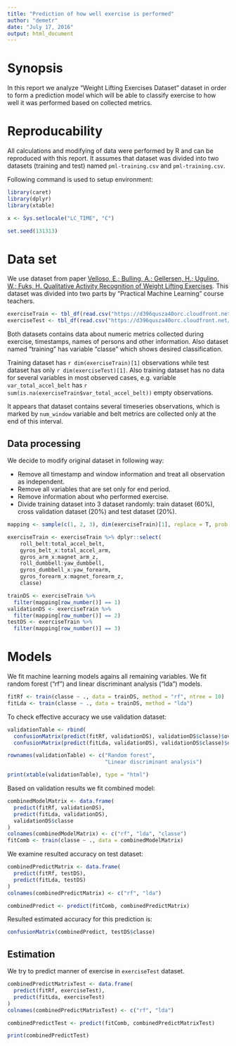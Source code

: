 ```yaml
---
title: "Prediction of how well exercise is performed"
author: "demetr"
date: "July 17, 2016"
output: html_document
---
```


# Synopsis

In this report we analyze "Weight Lifting Exercises Dataset" dataset in order to form a prediction model which will be able to classify exercise to how well it was performed based on collected metrics.

# Reproducability

All calculations and modifying of data were performed by R and can be reproduced with this report. It assumes that  dataset was divided into two datasets (training and test) named `pml-training.csv` and `pml-training.csv`.

Following command is used to setup environment:

```r
library(caret)
library(dplyr)
library(xtable)

x <- Sys.setlocale("LC_TIME", "C")

set.seed(131313)
```


# Data set

We use dataset from paper [Velloso, E.; Bulling, A.; Gellersen, H.; Ugulino, W.; Fuks, H. Qualitative Activity Recognition of Weight Lifting Exercises](http://groupware.les.inf.puc-rio.br/har#dataset). This dataset was divided into two parts by "Practical Machine Learning" course teachers.

```r
exerciseTrain <- tbl_df(read.csv("https://d396qusza40orc.cloudfront.net/predmachlearn/pml-training.csv"))
exerciseTest <- tbl_df(read.csv("https://d396qusza40orc.cloudfront.net/predmachlearn/pml-testing.csv"))
```

Both datasets contains data about numeric metrics collected during exercise, timestamps, names of persons and other information. Also dataset named "training" has variable "classe" which shows desired classification.

Training dataset has `r dim(exerciseTrain)[1]` observations while test dataset has only `r dim(exerciseTest)[1]`. Also training dataset has no data for several variables in most observed cases, e.g. variable `var_total_accel_belt` has `r sum(is.na(exerciseTrain$var_total_accel_belt))` empty observations.

It appears that dataset contains several timeseries observations, which is marked by `num_window` variable and belt metrics are collected only at the end of this interval.

## Data processing

We decide to modify original dataset in following way:

* Remove all timestamp and window information and treat all observation as independent.
* Remove all variables that are set only for end period.
* Remove information about who performed exercise.
* Divide training dataset into 3 dataset randomly: train dataset (60%), cross validation dataset (20%) and test dataset (20%).

```r
mapping <- sample(c(1, 2, 3), dim(exerciseTrain)[1], replace = T, prob = c(0.6, 0.2, 0.2))

exerciseTrain <- exerciseTrain %>% dplyr::select(
    roll_belt:total_accel_belt,
    gyros_belt_x:total_accel_arm,
    gyros_arm_x:magnet_arm_z,
    roll_dumbbell:yaw_dumbbell,
    gyros_dumbbell_x:yaw_forearm,
    gyros_forearm_x:magnet_forearm_z,
    classe)

trainDS <- exerciseTrain %>%
  filter(mapping[row_number()] == 1)
validationDS <- exerciseTrain %>%
  filter(mapping[row_number()] == 2)
testDS <- exerciseTrain %>%
  filter(mapping[row_number()] == 3)
```

# Models

We fit machine learning models agains all remaining variables. We fit random forest (“rf”) and linear discriminant analysis (“lda”) models.

```r
fitRf <- train(classe ~ ., data = trainDS, method = "rf", ntree = 10)
fitLda <- train(classe ~ ., data = trainDS, method = "lda")
```

To check effective accuracy we use validation dataset:

```r
validationTable <- rbind(
  confusionMatrix(predict(fitRf, validationDS), validationDS$classe)$overall, 
  confusionMatrix(predict(fitLda, validationDS), validationDS$classe)$overall)

rownames(validationTable) <- c("Random forest",
                               "Linear discriminant analysis")

print(xtable(validationTable), type = "html")
```

Based on validation results we fit combined model:

```r
combinedModelMatrix <- data.frame(
  predict(fitRf, validationDS),
  predict(fitLda, validationDS),
  validationDS$classe
)
colnames(combinedModelMatrix) <- c("rf", "lda", "classe")
fitComb <- train(classe ~ ., data = combinedModelMatrix)
```

We examine resulted accuracy on test dataset:

```r
combinedPredictMatrix <- data.frame(
  predict(fitRf, testDS),
  predict(fitLda, testDS)
)
colnames(combinedPredictMatrix) <- c("rf", "lda")

combinedPredict <- predict(fitComb, combinedPredictMatrix)
```

Resulted estimated accuracy for this prediction is:
```r
confusionMatrix(combinedPredict, testDS$classe)
```

## Estimation

We try to predict manner of exercise in `exerciseTest` dataset.

```r
combinedPredictMatrixTest <- data.frame(
  predict(fitRf, exerciseTest),
  predict(fitLda, exerciseTest)
)
colnames(combinedPredictMatrixTest) <- c("rf", "lda")

combinedPredictTest <- predict(fitComb, combinedPredictMatrixTest)

print(combinedPredictTest)
```